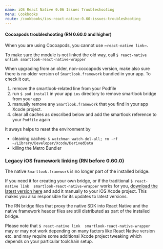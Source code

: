 ```yaml
---
name: iOS React Native 0.06 Issues Troubleshooting 
menu: Cookbooks
route: /cookbooks/ios-react-native-0.60-issues-troubleshooting
---
```


#### Cocoapods troubleshooting (RN 0.60.0 and higher)

When you are using Cocoapods, you cannot use ~`react-native link`~. 

To make sure the module is not linked the old way, call `$ react-native unlink smartlook-react-native-wrapper`

When upgrading from an older, non-cocoapods version, make also sure there is no older version of `Smartlook.framework` bundled in your app. To check it out, 
1. remove the smartlook-related line from your Podfile
2. run `$ pod install` in your app `ios` directory to remove smartlook bridge from your app
3. manually remove any `Smartlook.framework` that you find in your app Xcode project.
4. clear all caches as described below and add the smartlook reference to your `Podfile` again

It aways helps to reset the environment by
- cleaning caches: `$ watchman watch-del-all; rm -rf ~/Library/Developer/Xcode/DerivedData`
- killing the Metro Bundler

### Legacy iOS framework linking (RN before 0.60.0)

The native `Smartlook.framework` is no longer part of the installed bridge. 

If you need it for creating your own bridge, or if the traditional `$ react-native link  smartlook-react-native-wrapper` works for you, [download the latest version here](https://smartlook.github.io/docs/sdk/ios/#manual-installation) and add it manually to your iOS Xcode project. This makes you also responsible for its updates to latest versions.

The RN bridge files that proxy the native SDK into React Native and the native framework header files are still distributed as part of the installed bridge.

Please note that `$ react-native link  smartlook-react-native-wrapper` may or may not work depending on many factors like React Native version etc. and may require some additional Xcode project tweaking which depends on your particular toolchain setup.
